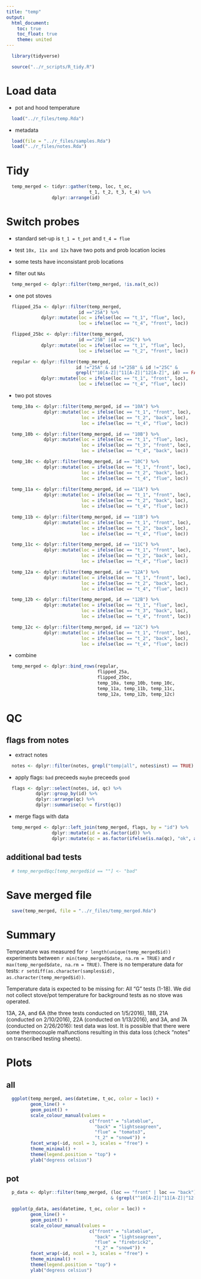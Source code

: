 ```yaml
---
title: "temp"
output:
  html_document:
    toc: true
    toc_float: true
    theme: united
---
```


```r
  library(tidyverse)
```

```r
  source("../r_scripts/R_tidy.R")
```

# Load data

* pot and hood temperature

```r
  load("../r_files/temp.Rda")
```

* metadata

```r
  load(file = "../r_files/samples.Rda")
  load("../r_files/notes.Rda")
```

# Tidy

```r
  temp_merged <- tidyr::gather(temp, loc, t_oc,
                               t_1, t_2, t_3, t_4) %>%
                 dplyr::arrange(id)
```

# Switch probes

* standard set-up is `t_1 = t_pot` and `t_4 = flue`
* test `10x, 11x and 12x` have two pots and prob location locies
* some tests have inconsistant prob locations

* filter out `NAs`

```r
  temp_merged <- dplyr::filter(temp_merged, !is.na(t_oc))
```

* one pot stoves

```r
  flipped_25a <- dplyr::filter(temp_merged,
                           id =="25A") %>%
             dplyr::mutate(loc = ifelse(loc == "t_1", "flue", loc),
                           loc = ifelse(loc == "t_4", "front", loc))

  flipped_25bc <- dplyr::filter(temp_merged,
                           id =="25B" |id =="25C") %>%
             dplyr::mutate(loc = ifelse(loc == "t_1", "flue", loc),
                           loc = ifelse(loc == "t_2", "front", loc))

  regular <- dplyr::filter(temp_merged,
                          id !="25A" & id !="25B" & id !="25C" &
                          grepl("^10[A-Z]|^11[A-Z]|^12[A-Z]", id) == FALSE) %>%
             dplyr::mutate(loc = ifelse(loc == "t_1", "front", loc),
                           loc = ifelse(loc == "t_4", "flue", loc))

```

* two pot stoves

```r
  temp_10a <- dplyr::filter(temp_merged, id == "10A") %>%
              dplyr::mutate(loc = ifelse(loc == "t_1", "front", loc),
                            loc = ifelse(loc == "t_2", "back", loc),
                            loc = ifelse(loc == "t_4", "flue", loc))

  temp_10b <- dplyr::filter(temp_merged, id == "10B") %>%
              dplyr::mutate(loc = ifelse(loc == "t_1", "flue", loc),
                            loc = ifelse(loc == "t_3", "front", loc),
                            loc = ifelse(loc == "t_4", "back", loc))

  temp_10c <- dplyr::filter(temp_merged, id == "10C") %>%
              dplyr::mutate(loc = ifelse(loc == "t_1", "front", loc),
                            loc = ifelse(loc == "t_2", "back", loc),
                            loc = ifelse(loc == "t_4", "flue", loc))
  
  temp_11a <- dplyr::filter(temp_merged, id == "11A") %>%
              dplyr::mutate(loc = ifelse(loc == "t_1", "front", loc),
                            loc = ifelse(loc == "t_2", "back", loc),
                            loc = ifelse(loc == "t_4", "flue", loc))

  temp_11b <- dplyr::filter(temp_merged, id == "11B") %>%
              dplyr::mutate(loc = ifelse(loc == "t_1", "front", loc),
                            loc = ifelse(loc == "t_2", "back", loc),
                            loc = ifelse(loc == "t_4", "flue", loc))

  temp_11c <- dplyr::filter(temp_merged, id == "11C") %>%
              dplyr::mutate(loc = ifelse(loc == "t_1", "front", loc),
                            loc = ifelse(loc == "t_2", "back", loc),
                            loc = ifelse(loc == "t_4", "flue", loc))

  temp_12a <- dplyr::filter(temp_merged, id == "12A") %>%
              dplyr::mutate(loc = ifelse(loc == "t_1", "front", loc),
                            loc = ifelse(loc == "t_2", "back", loc),
                            loc = ifelse(loc == "t_4", "flue", loc))

  temp_12b <- dplyr::filter(temp_merged, id == "12B") %>%
              dplyr::mutate(loc = ifelse(loc == "t_1", "flue", loc),
                            loc = ifelse(loc == "t_3", "back", loc),
                            loc = ifelse(loc == "t_4", "front", loc))

  temp_12c <- dplyr::filter(temp_merged, id == "12C") %>%
              dplyr::mutate(loc = ifelse(loc == "t_1", "front", loc),
                            loc = ifelse(loc == "t_2", "back", loc),
                            loc = ifelse(loc == "t_4", "flue", loc))
```

* combine

```r
  temp_merged <- dplyr::bind_rows(regular,
                                  flipped_25a,
                                  flipped_25bc,
                                  temp_10a, temp_10b, temp_10c,
                                  temp_11a, temp_11b, temp_11c,
                                  temp_12a, temp_12b, temp_12c)

```

# QC

## flags from notes

* extract notes

```r
  notes <- dplyr::filter(notes, grepl("temp|all", notes$inst) == TRUE)
```

* apply flags: `bad` preceeds `maybe` preceeds `good`

```r
  flags <- dplyr::select(notes, id, qc) %>%
           dplyr::group_by(id) %>%
           dplyr::arrange(qc) %>%
           dplyr::summarise(qc = first(qc))
```

* merge flags with data

```r
  temp_merged <- dplyr::left_join(temp_merged, flags, by = "id") %>%
                 dplyr::mutate(id = as.factor(id)) %>%
                 dplyr::mutate(qc = as.factor(ifelse(is.na(qc), "ok", as.character(qc))))
```

## additional bad tests

```r
  # temp_merged$qc[temp_merged$id == ""] <- "bad"
```

# Save merged file

```r
  save(temp_merged, file = "../r_files/temp_merged.Rda")
```

# Summary

Temperature was measured for `r length(unique(temp_merged$id))` experiments between `r min(temp_merged$date, na.rm = TRUE)` and `r max(temp_merged$date, na.rm = TRUE)`. There is no temperature data for tests: `r setdiff(as.character(samples$id), as.character(temp_merged$id))`.

Temperature data is expected to be missing for: 
All "G" tests (1-18). We did not collect stove/pot temperature for background tests as no stove was operated.

13A, 2A, and 6A (the three tests conducted on 1/5/2016), 18B, 21A (conducted on 2/10/2016), 22A (conducted on 1/13/2016), and 3A, and 7A (conducted on 2/26/2016): test data was lost. It is possible that there were some thermocouple malfunctions resulting in this data loss (check "notes" on transcribed testing sheets).

# Plots

## all

```r
  ggplot(temp_merged, aes(datetime, t_oc, color = loc)) +
         geom_line() +
         geom_point() +
         scale_colour_manual(values = 
                               c("front" = "slateblue",
                                 "back" = "lightseagreen",
                                 "flue" = "tomato3",
                                 "t_2" = "snow4")) +
         facet_wrap(~id, ncol = 3, scales = "free") +
         theme_minimal() +
         theme(legend.position = "top") +
         ylab("degress celsius")
```

## pot

```r
  p_data <- dplyr::filter(temp_merged, (loc == "front" | loc == "back")
                                       & (grepl("^10[A-Z]|^11[A-Z]|^12[A-Z]", id)))

  ggplot(p_data, aes(datetime, t_oc, color = loc)) +
         geom_line() +
         geom_point() +
         scale_colour_manual(values = 
                               c("front" = "slateblue",
                                 "back" = "lightseagreen",
                                 "flue" = "firebrick2",
                                 "t_2" = "snow4")) +
         facet_wrap(~id, ncol = 3, scales = "free") +
         theme_minimal() +
         theme(legend.position = "top") +
         ylab("degress celsius")
```